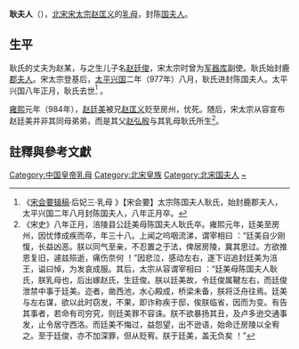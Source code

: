 '''耿夫人'''（{{bd|10世纪|?|983年||}}），[[北宋|北宋]][[宋太宗|宋太宗赵匡义]]的[[乳母|乳母]]，封陈[[国夫人|国夫人]]。

==生平==

耿氏的丈夫为赵某，与之生儿子名[[赵廷俊|赵廷俊]]，宋太宗时曾为[[军器库|军器库]]副使。耿氏始封鹿[[郡夫人|郡夫人]]。宋太宗登基后，[[太平兴国|太平兴国]]二年（977年）八月，耿氏进封陈国夫人。太平兴国八年正月，耿氏去世<ref>《[[宋会要辑稿|宋会要辑稿]]·后妃三·乳母 》【宋会要】太宗陈国夫人耿氏，始封鹿郡夫人，太平兴国二年八月封陈国夫人，八年正月卒。 </ref> 。

[[雍熙|雍熙]]元年（984年），[[赵廷美|赵廷美]]被兄[[赵匡义|赵匡义]]贬至房州，忧死。随后，宋太宗从容宣布赵廷美并非其同母弟弟，而是其父[[赵弘殷|赵弘殷]]与其乳母耿氏所生<ref>《宋史》八年正月，涪陵县公廷美母陈国夫人耿氏卒。雍熙元年，廷美至房州，因忧悸成疾而卒，年三十八。上闻之呜咽流涕，谓宰相曰 ：“廷美自少刚愎，长益凶恶。朕以同气至亲，不忍置之于法，俾居房陵，冀其思过。方欲推恩复旧，遽兹殒逝，痛伤奈何 ！”因悲泣，感动左右，遂下诏追封廷美为涪王，谥曰悼，为发哀成服。其后，太宗从容谓宰相曰 ：“廷美母陈国夫人耿氏，朕乳母也，后出嫁赵氏，生廷俊。朕以廷美故，令廷俊属鞬左右，而廷俊泄禁中事于廷美。迩者，凿西池，水心殿成，桥梁未备，朕将泛舟往焉。廷美与左右谋，欲以此时窃发，不果，即诈称疾于邸，俟朕临省，因而为变。有告其事者，若命有司穷究，则廷美罪不容诛。朕不欲暴扬其丑，及卢多逊交通事发，止令居守西洛。而廷美不悔过，益怨望，出不逊语，始命迁房陵以全宥之。至于廷俊，亦不加深罪，但从贬宥。朕于廷美，盖无负矣 ！”</ref>。

==註釋與參考文獻==
{{reflist}}

{{Authority control}}
{{DEFAULTSORT:G}}
[[Category:中国皇帝乳母|Category:中国皇帝乳母]]
[[Category:北宋皇族|Category:北宋皇族]]
[[Category:北宋国夫人|Category:北宋国夫人]]
[[Category:耿姓|~]]